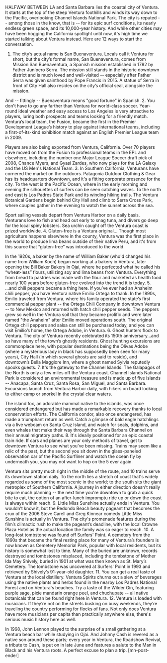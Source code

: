 HALFWAY BETWEEN LA and Santa Barbara lies the coastal city of Ventura. It starts at the top of the steep Ventura foothills and winds its way down to the Pacific, overlooking Channel Islands National Park. The city is reputed -- among those in the know, that is -- for its epic surf conditions, its nearly endless green space, and its 10,000-year history. And while other cities may have been hogging the California spotlight until now, it's high time we started talking about Ventura instead. Here are 12 ways to start the conversation.
1. The city’s actual name is San Buenaventura.
Locals call it Ventura for short, but the city’s formal name, San Buenaventura, comes from Mission San Buenaventura, a Spanish mission established in 1782 by Father Junípero Serra. The mission still stands in the historic downtown district and is much loved and well-visited -- especially after Father Serra was given sainthood by Pope Francis in 2015. A statue of Serra in front of City Hall also resides on the city’s official seal, alongside the mission.

And -- fittingly -- Buenaventura means "good fortune" in Spanish.
2. You don't have to go any farther than Ventura for world-class soccer.
Year-round ideal weather and easy access to Los Angeles is very attractive to players, luring both prospects and teams looking for a friendly match. Ventura’s local team, the Fusion, became the first in the Premier Development League’s history to play against international teams, including a first-of-its-kind exhibition match against an English Premier League team in 2009.

Players are also being exported from Ventura, California. Over 70 players have moved on from the Fusion to professional teams in the EPL and elsewhere, including the number one Major League Soccer draft pick of 2008, Chance Myers, and Gyasi Zardes, who now plays for the LA Galaxy and the US Men's National Team.
3. In Southern California, Venturans have cornered the market on the outdoors.
Patagonia Outdoor Clothing &amp; Gear has its headquarters downtown, and it's a fitting corporate presence for the city. To the west is the Pacific Ocean, where in the early morning and evening the silhouettes of surfers can be seen catching waves. To the north and east is Los Padres State Park and its winding hiking trails. The Ventura Botanical Gardens begin behind City Hall and climb to Serra Cross Park, where couples gather in the evening to watch the sunset across the sea.

Sport sailing vessels depart from Ventura Harbor on a daily basis. Venturans love to fish and head out early to snag tuna, and divers go deep for the local spiny lobsters. Sea urchin caught off the Ventura coast is prized worldwide.
4. Gluten-free is a Ventura original...
Though most agriculture happens elsewhere in the county, Ventura was the first place in the world to produce lima beans outside of their native Peru, and it's from this source that “gluten-free” was introduced to the world.

In the 1920s, a baker by the name of William Baker (who'd changed his name from William Koch) began working at a bakery in Ventura, later opening the Bill Baker Bakery in Ojai, where he perfected what he called his “wheat-less” flours, utilizing soy and lima beans from Ventura. Everything from bread to pastries was made with the flour and marketed as health food nearly 100 years before gluten-free evolved into the trend it is today.
5. ...and chili peppers became a thing here.
If you’ve ever had an Anaheim chili pepper, you have Ventura native Emilio Ortega to thank. In the 1890s, Emilio traveled from Ventura, where his family operated the state’s first commercial pepper plant -- the Ortega Chili Company in downtown Ventura -- to New Mexico and returned with hatch chili pepper seeds. The peppers grew so well in the Ventura soil that they became prolific and were later named "the Anaheim" after Emilio moved operations south. The original Ortega chili peppers and salsa can still be purchased today, and you can visit Emilio’s home, the Ortega Adobe, in Ventura.
6. Ghost hunters flock to Ventura.
The city of Ventura recently celebrated its 150th anniversary...and so have many of the town’s ghostly residents. Ghost hunting excursions are commonplace here, with popular destinations being the Olivas Adobe (where a mysterious lady in black has supposedly been seen for many years), City Hall (in which several ghosts are said to reside), and downtown’s Bella Maggiore Inn, where a ghost named Sylvia reputedly spooks guests.
7. It's the gateway to the Channel Islands.
The Galapagos of the North is only a few miles off the Ventura coast. Channel Islands National Park is considered an environmental treasure and is made up of five islands -- Anacapa, Santa Cruz, Santa Rosa, San Miguel, and Santa Barbara. Excursions launch from Ventura Harbor daily, with hikers on board looking to either camp or snorkel in the crystal clear waters.

The island fox, an adorable mammal native to the islands, was once considered endangered but has made a remarkable recovery thanks to local conservation efforts. The California condor, also once endangered, has made a triumphant return as well. Catch a glimpse of bald eagle hatchlings via a live webcam on Santa Cruz Island, and watch for seals, dolphins, and even whales that make their way through the Santa Barbara Channel on their annual migratory paths.
8. It's ideally positioned for an epic coastal train ride.
If cars and planes are your only methods of travel, get to downtown Ventura to see what you've been missing. Trains may seem like a relic of the past, but the second you sit down in the glass-paneled observation car of the Pacific Surfliner and watch the ocean fly by underneath you, you may not want to hop on the 5 ever again.

Ventura sits pretty much right in the middle of the route, and 10 trains serve its downtown station daily. To the north lies a stretch of coast that's widely regarded as some of the most scenic in the world; to the south sits the giant metroplex of Southern California. A journey in either direction doesn't really require much planning -- the next time you're downtown to grab a quick bite to eat, the option of an after-lunch impromptu ride up or down the coast is always within reach.
9. Little Miss Sunshine actually ends in Ventura.
You wouldn’t know it, but the Redondo Beach beauty pageant that becomes the crux of the 2006 Steve Carell and Greg Kinnear comedy Little Miss Sunshine is actually in Ventura. The city's promenade features during the film’s climactic rush to make the pageant’s deadline, with the local Crowne Plaza Hotel as the actual location the family was so eager to reach.
10. A long-lost tombstone was found off Surfers' Point.
A cemetery from the 1860s that became the final resting place for many of Ventura’s founders is now known as Cemetery Memorial Park, popular with local residents, but its history is somewhat lost to time. Many of the buried are unknown, records destroyed and tombstones misplaced, including the tombstone of Mother Ida May Shively, buried in 1901 at what was then known as St. Mary’s Cemetery. The tombstone was uncovered at Surfers' Point in 1993 and retrieved by Shively’s 91-year-old daughter.
11. You can get a real taste of Ventura at the local distillery.
Ventura Spirits churns out a slew of beverages using the native plants and herbs found in the nearby Los Padres National Forest and on Ventura's beaches. Try a taste of the Wilder Gin, featuring purple sage, pixie mandarin orange peel, and chuchupate -- all native botanicals that can be found right here in Ventura.
12. Ventura is loaded with musicians.
If they’re not on the streets busking on busy weekends, they’re traveling the country performing for flocks of fans. Not only does Ventura have more musicians per capita than practically anywhere else, there's serious music history here as well.

In 1968, John Lennon played to the surprise of a small gathering at a Ventura beach bar while studying in Ojai. And Johnny Cash is revered as a native son around these parts; every year in Ventura, the Roadshow Revival, a tribute to Cash, is put on in late June and features a salute to the Man in Black and his Ventura roots. A perfect excuse to plan a trip. [mn-post-ender]
